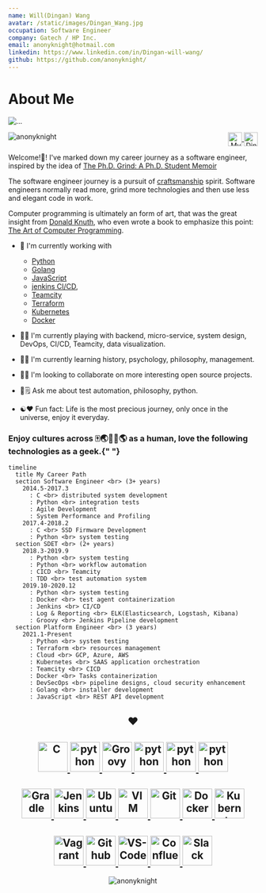 ```yaml
---
name: Will(Dingan) Wang
avatar: /static/images/Dingan_Wang.jpg
occupation: Software Engineer
company: Gatech / HP Inc.
email: anonyknight@hotmail.com
linkedin: https://www.linkedin.com/in/Dingan-will-wang/
github: https://github.com/anonyknight/
---
```


# About Me

<div className="flex flex-wrap justify-center">
  <div className="w-6/12 sm:w-4/12 px-4">
    <img
      src={require("@site/static/img/DinganWang.jpg").default}
      alt="..."
      className="shadow-lg rounded-full max-w-full h-auto align-middle border-none"
    />
  </div>
</div>

<div>
  <img
    align="left"
    src="https://komarev.com/ghpvc/?username=anonyknight"
    alt="anonyknight"
  />
  <p align="right">
    <a href="https://github.com/anonyknight" target="_blank">
      <img
        align="center"
        src="https://raw.githubusercontent.com/devicons/devicon/master/icons/github/github-original.svg"
        alt="My github.io"
        height="28"
        width="28"
      />
    </a>
    <a href="https://linkedin.com/in/Dingan-will-wang" target="_blank">
      <img
        align="center"
        src="https://cdn.jsdelivr.net/npm/simple-icons@3.0.1/icons/linkedin.svg"
        alt="Dingan-will-wang"
        height="28"
        width="28"
      />
    </a>
  </p>
</div>

Welcome!👋! I've marked down my career journey as a software engineer,
inspired by the idea of [The Ph.D. Grind: A Ph.D. Student Memoir](https://www.goodreads.com/en/book/show/15731248-the-ph-d-grind)

The software engineer journey is a pursuit of
[craftsmanship](https://manifesto.softwarecraftsmanship.org/) spirit.
Software engineers normally read more, grind more technologies and then use less and elegant code in work.

Computer programming is ultimately an form of art, that was the great insight from [Donald Knuth](https://en.wikipedia.org/wiki/Donald_Knuth), who even wrote a book to emphasize this point:
[The Art of Computer Programming](https://en.wikipedia.org/wiki/The_Art_of_Computer_Programming).

- 🔭 I'm currently working with

  - [Python](https://www.python.org/)
  - [Golang](https://golang.org/)
  - [JavaScript](https://developer.mozilla.org/en-US/docs/Web/JavaScript)
  - [jenkins CI/CD](https://www.jenkins.io/doc/book/pipeline/),
  - [Teamcity](https://www.jetbrains.com/help/teamcity/teamcity-documentation.html)
  - [Terraform](https://www.terraform.io/)
  - [Kubernetes](https://kubernetes.io/)
  - [Docker](https://www.docker.com/)

- 🎵️🎶️ I'm currently playing with backend, micro-service, system design, DevOps, CI/CD, Teamcity, data visualization.

- 🌱🌳️ I'm currently learning history, psychology, philosophy, management.

- 🍻️🥂️ I'm looking to collaborate on more interesting open source projects.

- 💬🗒️ Ask me about test automation, philosophy, python.

- ☯️❤️ Fun fact: Life is the most precious journey, only once in the universe, enjoy it everyday.

<h3>
  Enjoy cultures across 🀄️🌏️🍁️🗽️🌎️ as a human, love the following
  technologies as a geek.{" "}
</h3>

```mermaid
timeline
  title My Career Path
  section Software Engineer <br> (3+ years)
    2014.5-2017.3 
      : C <br> distributed system development
      : Python <br> integration tests
      : Agile Development
      : System Performance and Profiling
    2017.4-2018.2
      : C <br> SSD Firmware Development
      : Python <br> system testing
  section SDET <br> (2+ years)
    2018.3-2019.9
      : Python <br> system testing
      : Python <br> workflow automation
      : CICD <br> Teamcity
      : TDD <br> test automation system
    2019.10-2020.12
      : Python <br> system testing
      : Docker <br> test agent containerization
      : Jenkins <br> CI/CD
      : Log & Reporting <br> ELK(Elasticsearch, Logstash, Kibana)
      : Groovy <br> Jenkins Pipeline development
  section Platform Engineer <br> (3 years)
    2021.1-Present 
      : Python <br> system testing
      : Terraform <br> resources management
      : Cloud <br> GCP, Azure, AWS
      : Kubernetes <br> SAAS application orchestration
      : Teamcity <br> CICD
      : Docker <br> Tasks containerization
      : DevSecOps <br> pipeline designs, cloud security enhancement
      : Golang <br> installer development
      : JavaScript <br> REST API development
```

<h2 align="center">❤️</h2>
<h2 align="center">
<a href="https://www.cprogramming.com">
  <img
    src="https://raw.githubusercontent.com/devicons/devicon/master/icons/c/c-plain.svg"
    alt="C"
    width="60"
    height="60"
  />
</a>
<a href="https://www.python.org/doc">
  <img
    src="https://raw.githubusercontent.com/devicons/devicon/master/icons/python/python-original.svg"
    alt="python"
    width="60"
    height="60"
  />
</a>
<a href="https://groovy-lang.org/documentation.html">
  <img
    src="https://raw.githubusercontent.com/devicons/devicon/master/icons/groovy/groovy-original.svg"
    alt="Groovy"
    width="60"
    height="60"
  />
</a>
<a href="https://go.dev">
  <img
    src="https://raw.githubusercontent.com/devicons/devicon/master/icons/go/go-original.svg"
    alt="python"
    width="60"
    height="60"
  />
</a>
<a href="https://dev.java">
  <img
    src="https://raw.githubusercontent.com/devicons/devicon/master/icons/java/java-original.svg"
    alt="python"
    width="60"
    height="60"
  />
</a>
<a href="https://developer.mozilla.org/en-US/docs/Web/JavaScript">
  <img
    src="https://raw.githubusercontent.com/devicons/devicon/master/icons/javascript/javascript-original.svg"
    alt="python"
    width="60"
    height="60"
  />
</a>
</h2>

<h2 align="center">
<a href="https://docs.gradle.org/current/userguide/userguide.html">
  <img
    src="https://raw.githubusercontent.com/devicons/devicon/master/icons/gradle/gradle-plain.svg"
    alt="Gradle"
    width="60"
    height="60"
  />
</a>
<a href="https://www.jenkins.io/doc">
  <img
    src="https://raw.githubusercontent.com/devicons/devicon/master/icons/jenkins/jenkins-original.svg"
    alt="Jenkins"
    width="60"
    height="60"
  />
</a>
<a href="https://ubuntu.com">
  <img
    src="https://raw.githubusercontent.com/devicons/devicon/master/icons/ubuntu/ubuntu-plain-wordmark.svg"
    alt="Ubuntu"
    width="60"
    height="60"
  />
</a>
<a href="https://www.vim.org">
  <img
    src="https://raw.githubusercontent.com/devicons/devicon/master/icons/vim/vim-plain.svg"
    alt="VIM"
    width="60"
    height="60"
  />
</a>
<a href="https://git-scm.com/doc">
  <img
    src="https://raw.githubusercontent.com/devicons/devicon/master/icons/git/git-original.svg"
    alt="Git"
    width="60"
    height="60"
  />
</a>
<a href="https://docs.docker.com">
  <img
    src="https://raw.githubusercontent.com/devicons/devicon/master/icons/docker/docker-original.svg"
    alt="Docker"
    width="60"
    height="60"
  />
</a>
<a href="https://kubernetes.io/docs/home">
  <img
    src="https://kubernetes.io/images/favicon.png"
    alt="Kubernetes"
    width="60"
    height="60"
  />
</a>
</h2>

<h2 align="center">
<a href="https://www.vagrantup.com/docs">
  <img
    src="https://raw.githubusercontent.com/devicons/devicon/master/icons/vagrant/vagrant-original.svg"
    alt="Vagrant"
    width="60"
    height="60"
  />
</a>
<a href="https://docs.github.com/en">
  <img
    src="https://raw.githubusercontent.com/devicons/devicon/master/icons/github/github-original.svg"
    alt="Github"
    width="60"
    height="60"
  />
</a>
<a href="https://code.visualstudio.com/docs">
  <img
    src="https://upload.wikimedia.org/wikipedia/commons/thumb/9/9a/Visual_Studio_Code_1.35_icon.svg/1200px-Visual_Studio_Code_1.35_icon.svg.png"
    alt="VS-Code"
    width="60"
    height="60"
  />
</a>
<a href="https://pandas.pydata.org">
  <img
    src="https://raw.githubusercontent.com/devicons/devicon/master/icons/pandas/pandas-original.svg"
    alt="Confluence"
    width="60"
    height="60"
  />
</a>
<a href="https://cloud.google.com">
  <img
    src="https://raw.githubusercontent.com/devicons/devicon/master/icons/googlecloud/googlecloud-original.svg"
    alt="Slack"
    width="60"
    height="60"
  />
</a>
</h2>


<p align="center">
  <img
    src="https://github-readme-stats.vercel.app/api?username=anonyknight&show_icons=true"
    alt="anonyknight"
  />
</p>